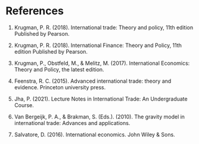 # References {.unnumbered}

1.  Krugman, P. R. (2018). International trade: Theory and policy, 11th edition Published by Pearson.

2.  Krugman, P. R. (2018). International Finance: Theory and Policy, 11th edition Published by Pearson.

3.  Krugman, P., Obstfeld, M., & Melitz, M. (2017). International Economics: Theory and Policy, the latest edition.

4.  Feenstra, R. C. (2015). Advanced international trade: theory and evidence. Princeton university press.

5.  Jha, P. (2021). Lecture Notes in International Trade: An Undergraduate Course.

6.  Van Bergeijk, P. A., & Brakman, S. (Eds.). (2010). The gravity model in international trade: Advances and applications.

7.  Salvatore, D. (2016). International economics. John Wiley & Sons.

::: {#refs}
:::
